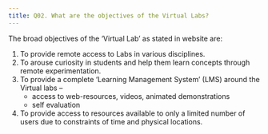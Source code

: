 ```yaml
---
title: Q02. What are the objectives of the Virtual Labs?
---
```

The broad objectives of the ‘Virtual Lab’ as stated in
website are:              
1. To provide remote access to Labs in various disciplines.
2. To arouse curiosity in students and help them learn concepts through remote experimentation.
3. To provide a complete ‘Learning Management System’ (LMS) around the Virtual labs – 
      * access to web-resources, videos, animated demonstrations
      * self evaluation 
4. To provide access to resources available to only a limited number of users due to constraints of time and physical locations.
